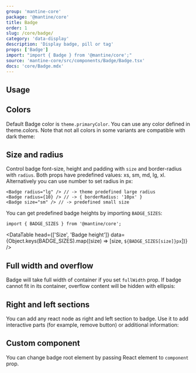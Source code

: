 ```yaml
---
group: 'mantine-core'
package: '@mantine/core'
title: Badge
order: 1
slug: /core/badge/
category: 'data-display'
description: 'Display badge, pill or tag'
props: ['Badge']
import: "import { Badge } from '@mantine/core';"
source: 'mantine-core/src/components/Badge/Badge.tsx'
docs: 'core/Badge.mdx'
---
```



## Usage

<Demo data={BadgeDemos.usage} />

## Colors

Default Badge color is `theme.primaryColor`.
You can use any color defined in <GatsbyLink to="/pages/theming/#colors">theme.colors</GatsbyLink>.
Note that not all colors in some variants are compatible with dark theme:

<Demo data={BadgeDemos.colors} />

## Size and radius

Control badge font-size, height and padding with `size` and border-radius with `radius`.
Both props have predefined values: xs, sm, md, lg, xl.
Alternatively you can use number to set radius in px:

```tsx
<Badge radius="lg" /> // -> theme predefined large radius
<Badge radius={10} /> // -> { borderRadius: '10px' }
<Badge size="sm" /> // -> predefined small size
```

<Demo data={BadgeDemos.sizes} />

You can get predefined badge heights by importing `BADGE_SIZES`:

```tsx
import { BADGE_SIZES } from '@mantine/core';
```

<DataTable
  head={['Size', 'Badge height']}
  data={Object.keys(BADGE_SIZES).map((size) => [size, `${BADGE_SIZES[size]}px`])}
/>

## Full width and overflow

Badge will take full width of container if you set `fullWidth` prop.
If badge cannot fit in its container, overflow content will be hidden with ellipsis:

<Demo data={BadgeDemos.overflow} />

## Right and left sections

You can add any react node as right and left section to badge.
Use it to add interactive parts (for example, remove button) or additional information:

<Demo data={BadgeDemos.sections} />

## Custom component

You can change badge root element by passing React element to `component` prop.

<Demo data={BadgeDemos.component} />
